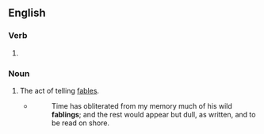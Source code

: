 ==English==

===Verb===
{{head|en|verb form}}

# {{present participle of|en|fable|nocat=1}}

===Noun===
{{en-noun}}

# The act of telling [[fable]]s.
#* {{rfdatek|en|Charles Lamb}}
#*: Time has obliterated from my memory much of his wild '''fablings'''; and the rest would appear but dull, as written, and to be read on shore.
